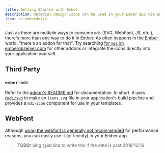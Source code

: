 ```yaml
---
title: Getting Started with Ember
description: Material Design Icons can be used in your Ember app via an addon.
icon: si:emberdotjs
---
```


Just as there are multiple ways to consume `mdi` (SVG, WebFont, JS, etc.), there's more than one way to do it in Ember.
As often happens in the [Ember](https://emberjs.com/) world, "there's an addon for that". Try searching [for `mdi` on emberobserver.com](https://emberobserver.com/?query=mdi) for other addons or integrate the icons directly into your application yourself.

## Third Party

### `ember-mdi`

Refer to the [addon's README.md](https://github.com/kaermorchen/ember-mdi#getting-started) for documentation.
In short, it uses [`@mdi/svg`](https://github.com/Templarian/MaterialDesign-SVG) to make an `icons.svg` file in your application's build pipeline and provides a `mdi-icon` component for use in your templates.

## WebFont

Although [using the webfont is generally not recommended](/docs/guides/webfont-alternatives/) for performance reasons, you can easily use it (or Iconify) in your Ember app.

> **TODO:** ping @jacobq to write this if the date is past 2018/12/16
